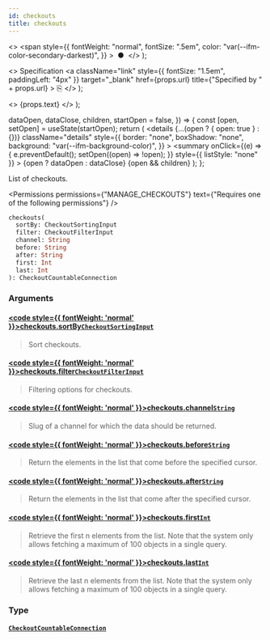 ```yaml
---
id: checkouts
title: checkouts
---
```


  <>
    <span
      style={{
        fontWeight: "normal",
        fontSize: ".5em",
        color: "var(--ifm-color-secondary-darkest)",
      }}
    >
      &nbsp;●&nbsp;
    </span>
  </>
);

  <>
    Specification
    <a
      className="link"
      style={{ fontSize: "1.5em", paddingLeft: "4px" }}
      target="\_blank"
      href={props.url}
      title={"Specified by " + props.url}
    >
      ⎘
    </a>
  </>
);

  <>
    <span className={props.class}>{props.text}</span>
  </>
);


  dataOpen,
  dataClose,
  children,
  startOpen = false,
}) => {
  const [open, setOpen] = useState(startOpen);
  return (
    <details
      {...(open ? { open: true } : {})}
      className="details"
      style={{
        border: "none",
        boxShadow: "none",
        background: "var(--ifm-background-color)",
      }}
    >
      <summary
        onClick={(e) => {
          e.preventDefault();
          setOpen((open) => !open);
        }}
        style={{ listStyle: "none" }}
      >
        {open ? dataOpen : dataClose}
      </summary>
      {open && children}
    </details>
  );
};

List of checkouts.

<Permissions
  permissions={"MANAGE_CHECKOUTS"}
  text={"Requires one of the following permissions"}
/>

```graphql
checkouts(
  sortBy: CheckoutSortingInput
  filter: CheckoutFilterInput
  channel: String
  before: String
  after: String
  first: Int
  last: Int
): CheckoutCountableConnection
```

### Arguments

#### [<code style={{ fontWeight: 'normal' }}>checkouts.<b>sortBy</b></code>](#)<Bullet />[`CheckoutSortingInput`](../../../api-reference/checkout/inputs/checkout-sorting-input) <Badge class="badge badge--secondary" text="input"/> <Badge class="badge badge--secondary" text="checkout"/>

> Sort checkouts.
>
> <Badge text="Added in Saleor 3.1" class="secondary margin-bottom--sm" />

#### [<code style={{ fontWeight: 'normal' }}>checkouts.<b>filter</b></code>](#)<Bullet />[`CheckoutFilterInput`](../../../api-reference/checkout/inputs/checkout-filter-input) <Badge class="badge badge--secondary" text="input"/> <Badge class="badge badge--secondary" text="checkout"/>

> Filtering options for checkouts.
>
> <Badge text="Added in Saleor 3.1" class="secondary margin-bottom--sm" />

#### [<code style={{ fontWeight: 'normal' }}>checkouts.<b>channel</b></code>](#)<Bullet />[`String`](../../../api-reference/miscellaneous/scalars/string) <Badge class="badge badge--secondary" text="scalar"/> <Badge class="badge badge--secondary" text="miscellaneous"/>

> Slug of a channel for which the data should be returned.

#### [<code style={{ fontWeight: 'normal' }}>checkouts.<b>before</b></code>](#)<Bullet />[`String`](../../../api-reference/miscellaneous/scalars/string) <Badge class="badge badge--secondary" text="scalar"/> <Badge class="badge badge--secondary" text="miscellaneous"/>

> Return the elements in the list that come before the specified cursor.

#### [<code style={{ fontWeight: 'normal' }}>checkouts.<b>after</b></code>](#)<Bullet />[`String`](../../../api-reference/miscellaneous/scalars/string) <Badge class="badge badge--secondary" text="scalar"/> <Badge class="badge badge--secondary" text="miscellaneous"/>

> Return the elements in the list that come after the specified cursor.

#### [<code style={{ fontWeight: 'normal' }}>checkouts.<b>first</b></code>](#)<Bullet />[`Int`](../../../api-reference/miscellaneous/scalars/int) <Badge class="badge badge--secondary" text="scalar"/> <Badge class="badge badge--secondary" text="miscellaneous"/>

> Retrieve the first n elements from the list. Note that the system only allows fetching a maximum of 100 objects in a single query.

#### [<code style={{ fontWeight: 'normal' }}>checkouts.<b>last</b></code>](#)<Bullet />[`Int`](../../../api-reference/miscellaneous/scalars/int) <Badge class="badge badge--secondary" text="scalar"/> <Badge class="badge badge--secondary" text="miscellaneous"/>

> Retrieve the last n elements from the list. Note that the system only allows fetching a maximum of 100 objects in a single query.

### Type

#### [`CheckoutCountableConnection`](../../../api-reference/checkout/objects/checkout-countable-connection) <Badge class="badge badge--secondary" text="object"/> <Badge class="badge badge--secondary" text="checkout"/>

>

